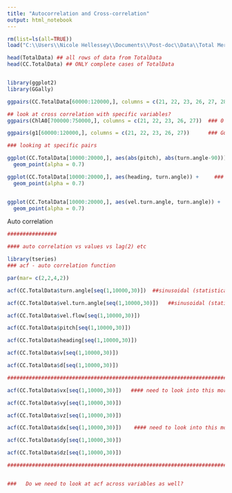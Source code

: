 ```yaml
---
title: "Autocorrelation and Cross-correlation"
output: html_notebook
---
```



```r
rm(list=ls(all=TRUE))
load("C:\\Users\\Nicole Hellessey\\Documents\\Post-doc\\Data\\Total Merged Data File (April 12 2022).Rdata")

head(TotalData) ## all rows of data from TotalData
head(CC.TotalData) ## ONLY complete cases of TotalData


library(ggplot2)
library(GGally)

ggpairs(CC.TotalData[60000:120000,], columns = c(21, 22, 23, 26, 27, 28))

## look at cross correlation with specific variables?
ggpairs(ChlA0[700000:750000,], columns = c(21, 22, 23, 26, 27))  ### 0 chlorophyll data

ggpairs(g1[60000:120000,], columns = c(21, 22, 23, 26, 27))      ### Guano present data

### looking at specific pairs

ggplot(CC.TotalData[10000:20000,], aes(abs(pitch), abs(turn.angle-90))) +   ### weird pattern ??
  geom_point(alpha = 0.7)

ggplot(CC.TotalData[10000:20000,], aes(heading, turn.angle)) +     ### no pattern (good :) )
  geom_point(alpha = 0.7)


ggplot(CC.TotalData[10000:20000,], aes(vel.turn.angle, turn.angle)) +      #### pattern, linear regression??
  geom_point(alpha = 0.7)

```
Auto correlation


```r
################

#### auto correlation vs values vs lag(2) etc

library(tseries)
### acf - auto correlation function

par(mar= c(2,2,4,2))

acf(CC.TotalData$turn.angle[seq(1,10000,30)])  ##sinusoidal (statistical reason for it)

acf(CC.TotalData$vel.turn.angle[seq(1,10000,30)])   ##sinusoidal (statistical reason for it)

acf(CC.TotalData$vel.flow[seq(1,10000,30)])

acf(CC.TotalData$pitch[seq(1,10000,30)])

acf(CC.TotalData$heading[seq(1,10000,30)])

acf(CC.TotalData$v[seq(1,10000,30)])

acf(CC.TotalData$d[seq(1,10000,30)])

####################################################################################################################

acf(CC.TotalData$vx[seq(1,10000,30)])   #### need to look into this more

acf(CC.TotalData$vy[seq(1,10000,30)]) 

acf(CC.TotalData$vz[seq(1,10000,30)]) 

acf(CC.TotalData$dx[seq(1,10000,30)])    #### need to look into this more

acf(CC.TotalData$dy[seq(1,10000,30)]) 

acf(CC.TotalData$dz[seq(1,10000,30)]) 

####################################################################################################################


###   Do we need to look at acf across variables as well?
```




